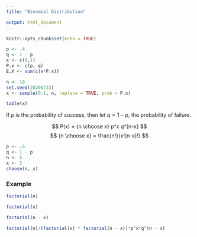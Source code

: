 ```yaml
---
title: "Binomial Distribution"

output: html_document
---
```


```r
knitr::opts_chunk$set(echo = TRUE)
```

```r
p <- .4
q <- 1 - p
x <- c(0,1)
P.x <- c(p, q)
E.X <- sum(c(x*P.x))
```


```r
n <- 10
set.seed(20200723)
x <- sample(0:1, n, replace = TRUE, prob = P.x)

table(x)
```




If $p$ is the probability of success, then let $q = 1 - p$, the probability of failure.



$$
P(x) = {n \choose x} p^x q^{n-x}
$$
$$
{n \choose x} = \frac{n!}{x!(n-x)!}
$$
```r
p <- .6
q <- 1 - p
n <- 5
x <- 3
choose(n, x)
```

### Example

```r

factorial(n)
```

```r
factorial(x)
```

```r
factorial(n - x)
```

```r
factorial(n)/(factorial(x) * factorial(n - x))*p^x*q^(n - x)
```





